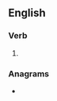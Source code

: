 ==English==

===Verb===
{{head|en|present participle}}

# {{present participle of|adulterate|lang=en|nocat=1}}

===Anagrams===
* {{anagrams|en|triangulated}}
